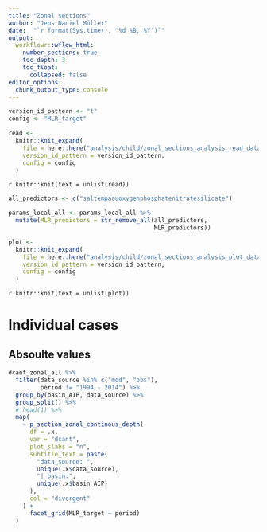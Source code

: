 ```yaml
---
title: "Zonal sections"
author: "Jens Daniel Müller"
date:  "`r format(Sys.time(), '%d %B, %Y')`"
output: 
  workflowr::wflow_html:
    number_sections: true
    toc_depth: 3
    toc_float:
      collapsed: false
editor_options:
  chunk_output_type: console
---
```


```r

version_id_pattern <- "t"
config <- "MLR_target"

```



```r


read <-
  knitr::knit_expand(
    file = here::here("analysis/child/zonal_sections_analysis_read_data.Rmd"),
    version_id_pattern = version_id_pattern,
    config = config
  )


```

`r knitr::knit(text = unlist(read))`

```r

all_predictors <- c("saltempaouoxygenphosphatenitratesilicate")

params_local_all <- params_local_all %>%
  mutate(MLR_predictors = str_remove_all(all_predictors,
                                         MLR_predictors))


```

```r


plot <-
  knitr::knit_expand(
    file = here::here("analysis/child/zonal_sections_analysis_plot_data.Rmd"),
    version_id_pattern = version_id_pattern,
    config = config
  )


```

`r knitr::knit(text = unlist(plot))`

# Individual cases

## Absoulte values

```r

dcant_zonal_all %>%
  filter(data_source %in% c("mod", "obs"),
         period != "1994 - 2014") %>%
  group_by(basin_AIP, data_source) %>%
  group_split() %>%
  # head(1) %>%
  map(
    ~ p_section_zonal_continous_depth(
      df = .x,
      var = "dcant",
      plot_slabs = "n",
      subtitle_text = paste(
        "data_source: ",
        unique(.x$data_source),
        "| basin:",
        unique(.x$basin_AIP)
      ),
      col = "divergent"
    ) +
      facet_grid(MLR_target ~ period)
  )


```

